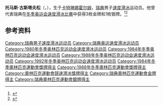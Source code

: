 {{NoteTA|G1=Sports}}
'''托马斯·古斯塔夫松'''（{{lang-sv|Tomas Gustafson}}，{{bd|1959年|12月28日||}}），生于[[卡特琳娜霍尔姆|卡特琳娜霍尔姆]]，[[瑞典|瑞典]]男子[[速度滑冰|速度滑冰]]运动员。他曾代表瑞典在[[冬季奥运会速度滑冰比赛|冬季奥运会速度滑冰比赛]]中获得3枚金牌和1枚银牌。<ref>{{Cite web|title=Tomas GUSTAFSON|url=https://www.olympic.org/tomas-gustafson|accessdate=2021-04-04|work=International Olympic Committee|archive-date=2021-03-01|archive-url=https://web.archive.org/web/20210301073253/https://www.olympic.org/tomas-gustafson|dead-url=no}}</ref><ref>{{cite web|url=https://www.olympedia.org/athletes/86323|title=Tomas Gustafson|work=Olympedia|accessdate=2021-04-05|archive-date=2021-07-15|archive-url=https://web.archive.org/web/20210715033301/http://www.olympedia.org/athletes/86323|dead-url=no}}</ref>

== 参考资料 ==
{{reflist}}

{{奥林匹克运动会速度滑冰比赛男子5000米冠军}}
{{奥林匹克运动会速度滑冰比赛男子10000米冠军}}

{{Authority control}}
{{DEFAULTSORT:Gustafson, Tomas}}
[[Category:瑞典男子速度滑冰运动员|Category:瑞典男子速度滑冰运动员]]
[[Category:瑞典奥运速度滑冰运动员|Category:瑞典奥运速度滑冰运动员]]
[[Category:1980年冬季奥林匹克运动会速度滑冰运动员|Category:1980年冬季奥林匹克运动会速度滑冰运动员]]
[[Category:1984年冬季奥林匹克运动会速度滑冰运动员|Category:1984年冬季奥林匹克运动会速度滑冰运动员]]
[[Category:1988年冬季奥林匹克运动会速度滑冰运动员|Category:1988年冬季奥林匹克运动会速度滑冰运动员]]
[[Category:1992年冬季奥林匹克运动会速度滑冰运动员|Category:1992年冬季奥林匹克运动会速度滑冰运动员]]
[[Category:1984年冬季奧林匹克運動會獎牌得主|Category:1984年冬季奧林匹克運動會獎牌得主]]
[[Category:1988年冬季奧林匹克運動會獎牌得主|Category:1988年冬季奧林匹克運動會獎牌得主]]
[[Category:奧林匹克運動會競速滑冰獎牌得主|Category:奧林匹克運動會競速滑冰獎牌得主]]
[[Category:瑞典奧林匹克運動會金牌得主|Category:瑞典奧林匹克運動會金牌得主]]
[[Category:瑞典奧林匹克運動會銀牌得主|Category:瑞典奧林匹克運動會銀牌得主]]